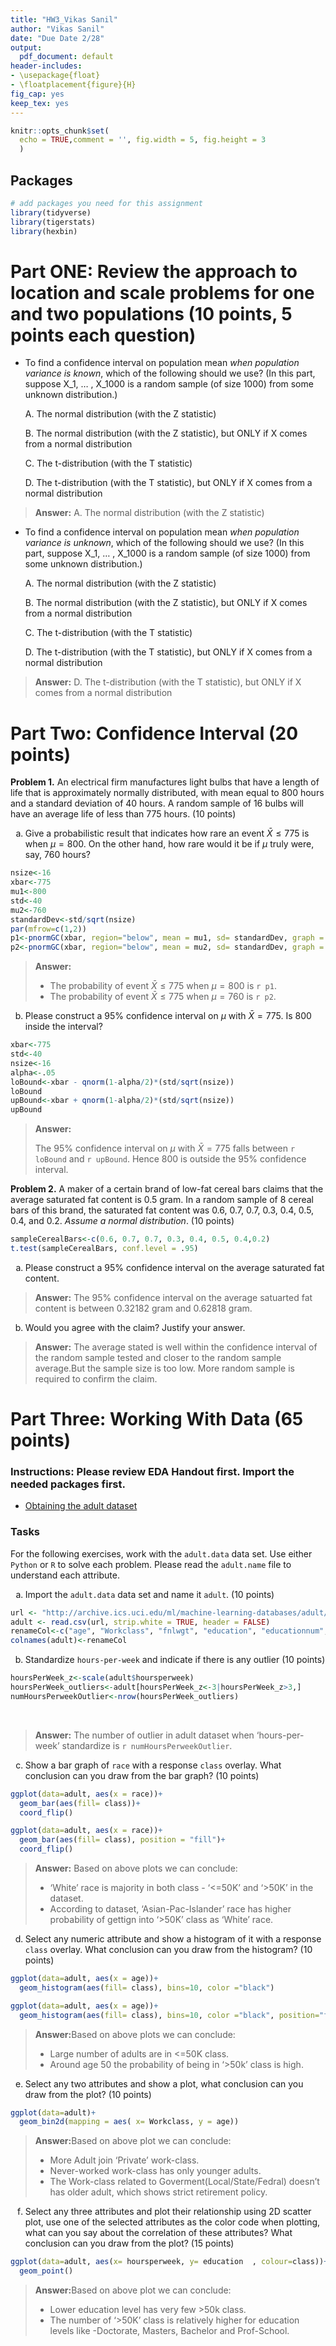 ```yaml
---
title: "HW3_Vikas Sanil"
author: "Vikas Sanil"
date: "Due Date 2/28"
output:
  pdf_document: default
header-includes:
- \usepackage{float}
- \floatplacement{figure}{H}
fig_cap: yes
keep_tex: yes
---
```



```r
knitr::opts_chunk$set(
  echo = TRUE,comment = '', fig.width = 5, fig.height = 3
  )
```

##  Packages

```r
# add packages you need for this assignment
library(tidyverse) 
library(tigerstats)
library(hexbin)
```


# Part ONE: Review the approach to location and scale problems for one and two populations (10 points, 5 points each question)


* To find a confidence interval on population mean *when population variance is known*, which of the following should we use? 
(In this part, suppose X_1, ... , X_1000 is a random sample (of size 1000) from some unknown distribution.)

  A. The normal distribution (with the Z statistic)
  
  B. The normal distribution (with the Z statistic), but ONLY if X comes from a normal distribution
  
  C. The t-distribution (with the T statistic)
  
  D. The t-distribution (with the T statistic), but ONLY if X comes from a normal distribution 

> **Answer:** A. The normal distribution (with the Z statistic)

* To find a confidence interval on population mean *when population variance is unknown*, which of the following should we use? 
(In this part, suppose X_1, ... , X_1000 is a random sample (of size 1000) from some unknown distribution.)

  A. The normal distribution (with the Z statistic)
  
  B. The normal distribution (with the Z statistic), but ONLY if X comes from a normal distribution
  
  C. The t-distribution (with the T statistic)
  
  D. The t-distribution (with the T statistic), but ONLY if  X comes from a normal distribution

> **Answer:** D. The t-distribution (with the T statistic), but ONLY if  X comes from a normal distribution



# Part Two: Confidence Interval (20 points)

**Problem 1.** An electrical firm manufactures light bulbs that have a length of life that is approximately normally distributed, with mean equal to 800 hours and a standard deviation of 40 hours. A random sample of 16 bulbs will have an average life of less than 775 hours. (10 points)

a. Give a probabilistic result that indicates how rare an event $\bar{X} \leq 775$ is when $\mu= 800$. On the other hand, how rare would it be if $\mu$ truly were, say, 760 hours?

```r
nsize<-16
xbar<-775
mu1<-800
std<-40
mu2<-760
standardDev<-std/sqrt(nsize)
par(mfrow=c(1,2))
p1<-pnormGC(xbar, region="below", mean = mu1, sd= standardDev, graph = TRUE )
p2<-pnormGC(xbar, region="below", mean = mu2, sd= standardDev, graph = TRUE )
```


> **Answer:** 
<p>- The probability of event $\bar{X} \leq 775$ when $\mu =800$ is `r p1`.<br>
- The probability of event $\bar{X} \leq 775$ when $\mu =760$ is `r p2`.</p>
  


b. Please construct a 95% confidence interval on $\mu$ with $\bar{X} = 775$. Is 800 inside the interval?

```r
xbar<-775
std<-40
nsize<-16
alpha<-.05
loBound<-xbar - qnorm(1-alpha/2)*(std/sqrt(nsize))
loBound
upBound<-xbar + qnorm(1-alpha/2)*(std/sqrt(nsize))
upBound
```

>**Answer:**
<p> The 95% confidence interval on $\mu$ with $\bar{X} = 775$ falls between `r loBound` and `r upBound`. Hence 800 is outside the 95% confidence interval.</p>


**Problem 2.** A maker of a certain brand of low-fat cereal bars claims that the average saturated fat content is 0.5 gram. In a random sample of 8 cereal bars of this brand, the saturated fat content was 0.6, 0.7, 0.7, 0.3, 0.4, 0.5, 0.4, and 0.2. *Assume a normal distribution*. (10 points)

```r
sampleCerealBars<-c(0.6, 0.7, 0.7, 0.3, 0.4, 0.5, 0.4,0.2)
t.test(sampleCerealBars, conf.level = .95)
```
a. Please construct a 95% confidence interval on the average saturated fat content.

>**Answer:** The 95% confidence interval on the average satuarted fat content is between 0.32182 gram and 0.62818 gram.  

b. Would you agree with the claim? Justify your answer.   

> **Answer:** The average stated is well within the confidence interval of the random sample tested and closer to the random sample average.But the sample size is too low. More random sample is required to confirm the claim.  


\newpage

# Part Three: Working With Data (65 points)

### Instructions: Please review EDA Handout first. Import the needed packages first.

* [Obtaining the adult dataset](http://archive.ics.uci.edu/ml/machine-learning-databases/adult/)

### Tasks

For the following exercises, work with the `adult.data` data set. Use either `Python` or `R` to solve each
problem. Please read the `adult.name` file to understand each attribute.

a. Import the `adult.data` data set and name it `adult`. (10 points)
```r
url <- "http://archive.ics.uci.edu/ml/machine-learning-databases/adult/adult.data"
adult <- read.csv(url, strip.white = TRUE, header = FALSE)
renameCol<-c("age", "Workclass", "fnlwgt", "education", "educationnum", "maritalstatus", "occupation", "relationship", "race", "sex", "capitalgain", "capitalloss", "hoursperweek", "nativecountry", "class")
colnames(adult)<-renameCol
```


b. Standardize `hours-per-week` and indicate if there is any outlier (10 points)
```r
hoursPerWeek_z<-scale(adult$hoursperweek)
hoursPerWeek_outliers<-adult[hoursPerWeek_z<-3|hoursPerWeek_z>3,]
numHoursPerweekOutlier<-nrow(hoursPerWeek_outliers)
```
<br>

> **Answer:** The number of outlier in adult dataset when 'hours-per-week' standardize is `r numHoursPerweekOutlier`.


c. Show a bar graph of `race` with a response `class` overlay. What conclusion can you draw from the bar graph? (10 points)

```r
ggplot(data=adult, aes(x = race))+
  geom_bar(aes(fill= class))+
  coord_flip()

ggplot(data=adult, aes(x = race))+
  geom_bar(aes(fill= class), position = "fill")+
  coord_flip()
```

> **Answer:** Based on above plots we can conclude: 
<p>- 'White' race is majority in both class - '<=50K' and '>50K' in the dataset. <br>
- According to dataset, 'Asian-Pac-Islander' race has higher probability of gettign into '>50K' class as 'White' race. </p>

d. Select any numeric attribute and show a histogram of it with a response `class` overlay. What conclusion can you draw from the histogram? (10 points)

```r
ggplot(data=adult, aes(x = age))+
  geom_histogram(aes(fill= class), bins=10, color ="black")

ggplot(data=adult, aes(x = age))+
  geom_histogram(aes(fill= class), bins=10, color ="black", position="fill")
```

>**Answer:**Based on above plots we can conclude:
<p>- Large number of adults are in <=50K class.<br>
- Around age 50 the probability of being in '>50k' class is high.</p>

e. Select any two attributes and show a plot, what conclusion can you draw from the plot? (10 points)

```r
ggplot(data=adult)+
  geom_bin2d(mapping = aes( x= Workclass, y = age))
```

>**Answer:**Based on above plot we can conclude:
<p>- More Adult join 'Private' work-class.<br>
- Never-worked work-class has only younger adults.<br>
- The Work-class related to Goverment(Local/State/Fedral) doesn't has older adult, which shows strict retirement policy.</p>

f. Select any three attributes and plot their relationship using 2D scatter plot, use one of the selected attributes as the color code when plotting, what can you say about the correlation of these attributes?  What conclusion can
you draw from the plot? (15 points)

```r
ggplot(data=adult, aes(x= hoursperweek, y= education  , colour=class))+
  geom_point()
```

>**Answer:**Based on above plot we can conclude:
<p>- Lower education level has very few >50k class.<br>
- The number of '>50K' class is relatively higher for education levels like -Doctorate, Masters, Bachelor and Prof-School.</p>

